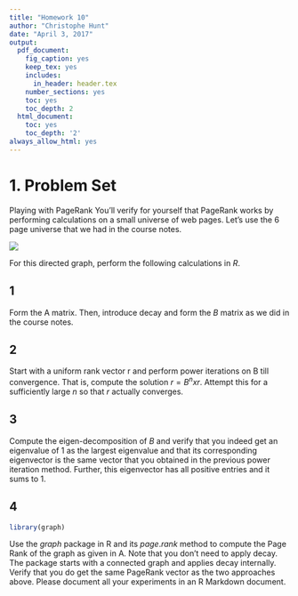```yaml
---
title: "Homework 10"
author: "Christophe Hunt"
date: "April 3, 2017"
output:
  pdf_document:
    fig_caption: yes
    keep_tex: yes
    includes:
      in_header: header.tex
    number_sections: yes
    toc: yes
    toc_depth: 2
  html_document:
    toc: yes
    toc_depth: '2'
always_allow_html: yes
---
```


# 1. Problem Set

Playing with PageRank You'll verify for yourself that PageRank works by performing calculations on a small universe of web pages. Let's use the 6 page universe that we had in the course notes.

![](https://raw.githubusercontent.com/ChristopheHunt/MSDA---Coursework/master/Data%20605/Assignment%2010/PS1.PNG)

For this directed graph, perform the following calculations in $R$.

## 1 
Form the A matrix. Then, introduce decay and form the $B$ matrix as we did in the course notes.

## 2 
Start with a uniform rank vector r and perform power iterations on B till convergence. That is, compute the solution $r = B^n x r$. Attempt this for a sufficiently large $n$ so that $r$ actually converges.

## 3 
Compute the eigen-decomposition of $B$ and verify that you indeed get an eigenvalue of 1 as the largest eigenvalue and that its corresponding eigenvector is the same vector that you obtained in the previous power iteration method. Further, this eigenvector has all positive entries and it sums to 1.

## 4

```r
library(graph)
```

Use the $graph$ package in R and its $page.rank$ method to compute the Page Rank of the graph as given in A. Note that you don't need to apply decay. The package starts with a connected graph and applies decay internally. Verify that you do get the same PageRank vector as the two approaches above. Please document all your experiments in an R Markdown document.
